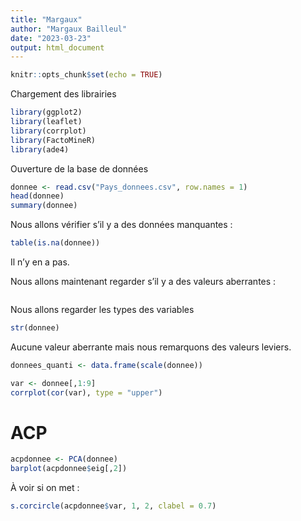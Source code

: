 ```yaml
---
title: "Margaux"
author: "Margaux Bailleul"
date: "2023-03-23"
output: html_document
---
```


```r
knitr::opts_chunk$set(echo = TRUE)
```

Chargement des librairies

```r
library(ggplot2)
library(leaflet)
library(corrplot)
library(FactoMineR)
library(ade4)
```

Ouverture de la base de données 

```r
donnee <- read.csv("Pays_donnees.csv", row.names = 1)
head(donnee)
summary(donnee)
```

Nous allons vérifier s'il y a des données manquantes : 

```r
table(is.na(donnee))
```

Il n'y en a pas. 

Nous allons maintenant regarder s'il y a des valeurs aberrantes : 

```r

```

Nous allons regarder les types des variables 

```r
str(donnee)
```

Aucune valeur aberrante mais nous remarquons des valeurs leviers. 


```r
donnees_quanti <- data.frame(scale(donnee))
```


```r
var <- donnee[,1:9]
corrplot(cor(var), type = "upper")
```

# ACP

```r
acpdonnee <- PCA(donnee)
barplot(acpdonnee$eig[,2])
```
À voir si on met : 

```r
s.corcircle(acpdonnee$var, 1, 2, clabel = 0.7)
```


